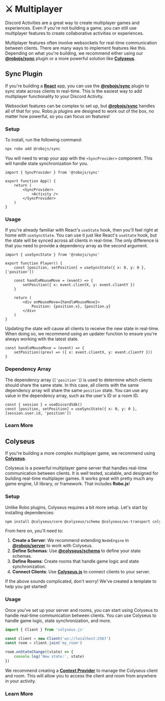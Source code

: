 
# ⚔️ Multiplayer

Discord Activities are a great way to create multiplayer games and experiences. Even if you're not building a game, you can still use multiplayer features to create collaborative activities or experiences.

Multiplayer features often involve websockets for real-time communication between clients. There are many ways to implement features like this. Depending on what you're building, we recommend either using our **[@robojs/sync](#sync-plugin)** plugin or a more powerful solution like **[Colyseus](https://colyseus.io/)**.

## Sync Plugin

If you're building a **[React](https://react.dev)** app, you can use the **[@robojs/sync](../plugins/sync)** plugin to sync state across clients in real-time. This is the easiest way to add multiplayer functionality to your Discord Activity.

Websocket features can be complex to set up, but **[@robojs/sync](../plugins/sync)** handles all of that for you. Robo.js plugins are designed to work out of the box, no matter how powerful, so you can focus on features!

### Setup

To install, run the following command:

```bash
npx robo add @robojs/sync
```

You will need to wrap your app with the `<SyncProvider>` component. This will handle state synchronization for you.

```tsx title="/src/app/App.tsx"
import { SyncProvider } from '@robojs/sync'

export function App() {
	return (
		<SyncProvider>
			<Activity />
		</SyncProvider>
	)
}
```

### Usage

If you're already familiar with React's `useState` hook, then you'll feel right at home with `useSyncState`. You can use it just like React's `useState` hook, but the state will be synced across all clients in real-time. The only difference is that you need to provide a dependency array as the second argument.

```tsx title="/src/components/Player.tsx"
import { useSyncState } from '@robojs/sync'

export function Player() {
	const [position, setPosition] = useSyncState({ x: 0, y: 0 }, ['position'])

	const handleMouseMove = (event) => {
		setPosition({ x: event.clientX, y: event.clientY })
	}

	return (
		<div onMouseMove={handleMouseMove}>
			Position: {position.x}, {position.y}
		</div>
	)
}
```

Updating the state will cause all clients to receive the new state in real-time. When doing so, we recommend using an updater function to ensure you're always working with the latest state.

```tsx title="/src/components/Player.tsx"
const handleMouseMove = (event) => {
	setPosition((prev) => ({ x: event.clientX, y: event.clientY }))
}
```

### Dependency Array

The dependency array (`['position']`) is used to determine which clients should share the same state. In this case, all clients with the same dependency array will share the same `position` state. You can use any value in the dependency array, such as the user's ID or a room ID.

```tsx title="/src/components/Player.tsx"
const { session } = useDiscordSdk()
const [position, setPosition] = useSyncState({ x: 0, y: 0 }, [session.user.id, 'position'])
```

### Learn More

<CardContainer>
	<Card
		href="../plugins/sync"
		title="🔌 @robojs/sync"
		description="Real-time state synchronization for multiplayer activities."
	/>
</CardContainer>

## Colyseus

If you're building a more complex multiplayer game, we recommend using **[Colyseus](https://colyseus.io/)**.

Colyseus is a powerful multiplayer game server that handles real-time communication between clients. It is well tested, scalable, and designed for building real-time multiplayer games. It works great with pretty much any game engine, UI library, or framework. That includes **Robo.js**!

### Setup

Unlike Robo plugins, Colyseus requires a bit more setup. Let's start by installing dependencies:

```bash
npm install @colyseus/core @colyseus/schema @colyseus/ws-transport colyseus.js
```

From here on, you'll need to:

1. **Create a Server**: We recommend extending `NodeEngine` in **[@robojs/server](../plugins/server)** to work with Colyseus.
2. **Define Schemas**: Use **[@colyseus/schema](https://docs.colyseus.io/schema/)** to define your state schemas.
3. **Define Rooms**: Create rooms that handle game logic and state synchronization.
4. **Connect Clients**: Use **[Colyseus.js](https://docs.colyseus.io/client/)** to connect clients to your server.

If the above sounds complicated, don't worry! We've created a template to help you get started!

<CardContainer>
	<Card
		href="https://github.com/Wave-Play/robo.js/tree/main/templates/activity-ts-colyseus-react"
		title="📚 Template"
		description="A template to help you get started with Colyseus and Robo.js."
	/>
</CardContainer>

### Usage

Once you've set up your server and rooms, you can start using Colyseus to handle real-time communication between clients. You can use Colyseus to handle game logic, state synchronization, and more.

```ts title="/src/core/colyseus.ts"
import { Client } from 'colyseus.js'

const client = new Client('ws://localhost:2567')
const room = client.join('my_room')

room.onStateChange((state) => {
	console.log('New state:', state)
})
```

We recommend creating a **[Context Provider](https://react.dev/learn/passing-data-deeply-with-context)** to manage the Colyseus client and room. This will allow you to access the client and room from anywhere in your activity.

### Learn More

<CardContainer>
	<Card
		href="https://docs.colyseus.io/"
		title="⚔️ Colyseus Docs"
		description="Learn more about Colyseus and its features."
	/>
</CardContainer>
